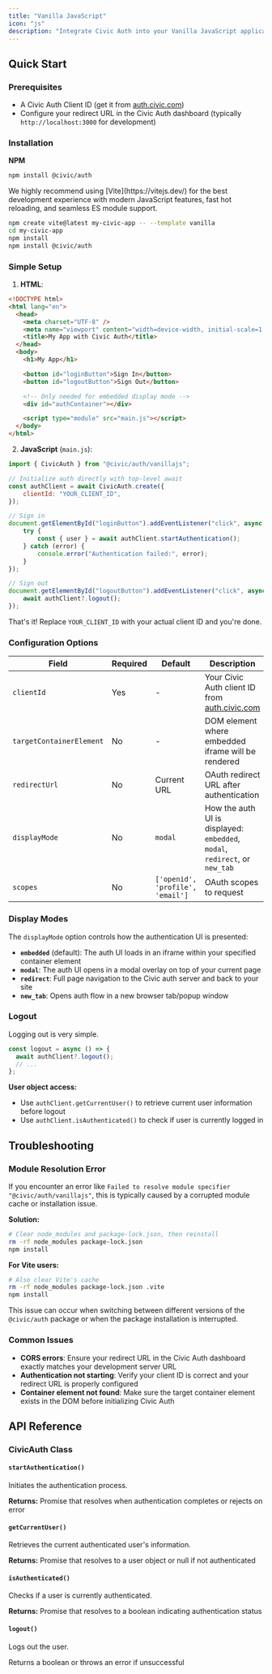 ```yaml
---
title: "Vanilla JavaScript"
icon: "js"
description: "Integrate Civic Auth into your Vanilla JavaScript application with just a few lines of code."
---
```


## Quick Start

### Prerequisites

- A Civic Auth Client ID (get it from [auth.civic.com](https://auth.civic.com))
- Configure your redirect URL in the Civic Auth dashboard (typically `http://localhost:3000` for development)

### Installation

**NPM**

```bash
npm install @civic/auth
```

<Tip>
We highly recommend using [Vite](https://vitejs.dev/) for the best development experience with modern JavaScript features, fast hot reloading, and seamless ES module support.

```bash
npm create vite@latest my-civic-app -- --template vanilla
cd my-civic-app
npm install
npm install @civic/auth
```
</Tip>

### Simple Setup

1. **HTML**:

```html
<!DOCTYPE html>
<html lang="en">
  <head>
    <meta charset="UTF-8" />
    <meta name="viewport" content="width=device-width, initial-scale=1.0" />
    <title>My App with Civic Auth</title>
  </head>
  <body>
    <h1>My App</h1>

    <button id="loginButton">Sign In</button>
    <button id="logoutButton">Sign Out</button>

    <!-- Only needed for embedded display mode -->
    <div id="authContainer"></div>

    <script type="module" src="main.js"></script>
  </body>
</html>
```

2. **JavaScript** (`main.js`):

```javascript
import { CivicAuth } from "@civic/auth/vanillajs";

// Initialize auth directly with top-level await
const authClient = await CivicAuth.create({
    clientId: "YOUR_CLIENT_ID",
});

// Sign in
document.getElementById("loginButton").addEventListener("click", async () => {
    try {
        const { user } = await authClient.startAuthentication();
    } catch (error) {
        console.error("Authentication failed:", error);
    }
});

// Sign out
document.getElementById("logoutButton").addEventListener("click", async () => {
    await authClient?.logout();
});
```

That's it\! Replace `YOUR_CLIENT_ID` with your actual client ID and you're done.

### Configuration Options

| Field                    | Required | Default                          | Description                                                                 |
| ------------------------ | -------- | -------------------------------- | --------------------------------------------------------------------------- |
| `clientId`               | Yes      | -                                | Your Civic Auth client ID from [auth.civic.com](https://auth.civic.com)     |
| `targetContainerElement` | No       | -                                | DOM element where embedded iframe will be rendered                          |
| `redirectUrl`            | No       | Current URL                      | OAuth redirect URL after authentication                                     |
| `displayMode`            | No       | `modal`                          | How the auth UI is displayed: `embedded`, `modal`, `redirect`, or `new_tab` |
| `scopes`                 | No       | `['openid', 'profile', 'email']` | OAuth scopes to request                                                     |

### Display Modes

The `displayMode` option controls how the authentication UI is presented:

- **`embedded`** (default): The auth UI loads in an iframe within your specified container element
- **`modal`**: The auth UI opens in a modal overlay on top of your current page
- **`redirect`**: Full page navigation to the Civic auth server and back to your site
- **`new_tab`**: Opens auth flow in a new browser tab/popup window

### Logout

Logging out is very simple.

```javascript
const logout = async () => {
  await authClient?.logout();
  // ...
};
```

**User object access:**

- Use `authClient.getCurrentUser()` to retrieve current user information before logout
- Use `authClient.isAuthenticated()` to check if user is currently logged in

## Troubleshooting

### Module Resolution Error

If you encounter an error like `Failed to resolve module specifier "@civic/auth/vanillajs"`, this is typically caused by a corrupted module cache or installation issue.

**Solution:**
```bash
# Clear node_modules and package-lock.json, then reinstall
rm -rf node_modules package-lock.json
npm install
```

**For Vite users:**
```bash
# Also clear Vite's cache
rm -rf node_modules package-lock.json .vite
npm install
```

This issue can occur when switching between different versions of the `@civic/auth` package or when the package installation is interrupted.

### Common Issues

- **CORS errors**: Ensure your redirect URL in the Civic Auth dashboard exactly matches your development server URL
- **Authentication not starting**: Verify your client ID is correct and your redirect URL is properly configured
- **Container element not found**: Make sure the target container element exists in the DOM before initializing Civic Auth

## API Reference

### CivicAuth Class

#### `startAuthentication()`

Initiates the authentication process.

**Returns:** Promise that resolves when authentication completes or rejects on error

#### `getCurrentUser()`

Retrieves the current authenticated user's information.

**Returns:** Promise that resolves to a user object or null if not authenticated

#### `isAuthenticated()`

Checks if a user is currently authenticated.

**Returns:** Promise that resolves to a boolean indicating authentication status

#### `logout()`

Logs out the user.

Returns a boolean or throws an error if unsuccessful